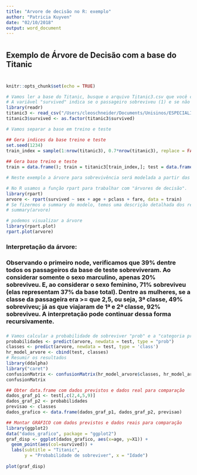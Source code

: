 ```yaml
---
title: "Arvore de decisão no R: exemplo"
author: "Patricia Kuyven"
date: "02/10/2018"
output: word_document
---
```

# 
## Exemplo de Árvore de Decisão com a base do Titanic
# 


```r
knitr::opts_chunk$set(echo = TRUE)
```

```r
# Vamos ler a base do Titanic, busque o arquivo Titanic3.csv que você copiou do material da aula de 04/10.
# A variável "survived" indica se o passageiro sobreviveu (1) e se não sobreviveu (0).
library(readr)
titanic3 <- read_csv("/Users/cleoschneider/Documents/Unisinos/ESPECIALIZAÇÃO EM BIG DATA/disciplinas/Introdução a Python e linguagem R/titanic3.csv")
titanic3$survived <- as.factor(titanic3$survived)
```


```r
# Vamos separar a base em treino e teste

## Gera indices da base treino e teste
set.seed(1234)
train_index = sample(1:nrow(titanic3), 0.7*nrow(titanic3), replace = FALSE);
 
## Gera base treino e teste
train = data.frame(); train = titanic3[train_index,]; test = data.frame(); test = titanic3[-train_index,];
```

```r
# Neste exemplo a árvore para sobrevivência será modelada a partir das variáveis explicativas sex, age, pclass e fare

# No R usamos a função rpart para trabalhar com "árvores de decisão".
library(rpart)
arvore <- rpart(survived ~ sex + age + pclass + fare, data = train)
# Se fizermos o summary do modelo, temos uma descrição detalhada dos resultados obtidos para o modelo
# summary(arvore)
```


```r
# podemos visualizar a árvore
library(rpart.plot)
rpart.plot(arvore)
```

### Interpretação da árvore:
### 
### Observando o primeiro node, verificamos que 39% dentre todos os passageiros da base de teste sobreviveram. Ao considerar somente o sexo marculino, apenas 20% sobreviveu. E, ao considerar o sexo feminino, 71% sobreviveu (elas representam 37% da base total). Dentre as mulheres, se a classe da passageira era >= que 2,5, ou seja, 3ª classe, 49% sobreviveu; já as que viajaram de 1ª e 2ª classe, 92% sobreviveu. A interpretação pode continuar dessa forma recursivamente.
### 


```r
# Vamos calcular a probabilidade de sobreviver "prob" e a "categoria prevista" para cada caso da base de teste.
probabilidades <- predict(arvore, newdata = test, type = "prob")
classes <- predict(arvore, newdata = test, type = 'class')
hr_model_arvore <- cbind(test, classes)
# Resumir os resultados
library(ddalpha)
library("caret")
confusionMatrix <- confusionMatrix(hr_model_arvore$classes, hr_model_arvore$survived)
confusionMatrix
```




```r
## Obter data.frame com dados previstos e dados real para comparação
dados_graf_p1 <- test[,c(2,4,5,9)]
dados_graf_p2 <- probabilidades
previsao <- classes
dados_grafico <- data.frame(dados_graf_p1, dados_graf_p2, previsao)
```

```r
## Montar GRÁFICO com dados previstos e dados reais para comparação
library(ggplot2)
data("dados_grafico", package = "ggplot2")
graf_disp <- ggplot(dados_grafico, aes(x=age, y=X1)) +
  geom_point(aes(col=survived)) +
  labs(subtitle = "Titanic",
       y = "Probabilidade de sobreviver", x = "Idade")
 
plot(graf_disp)
```

